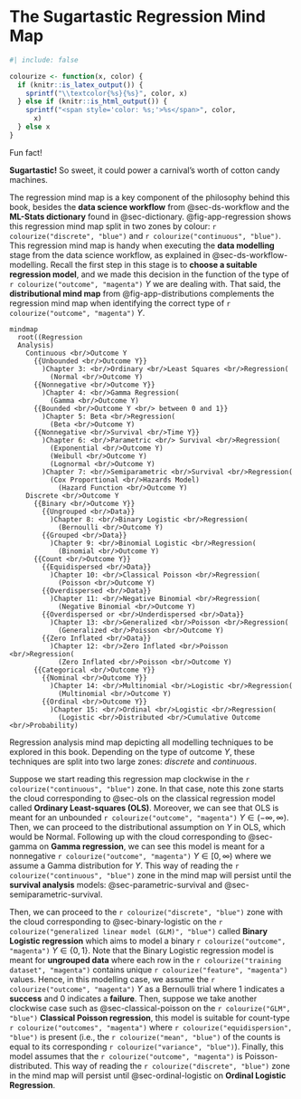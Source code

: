<!-- Google tag (gtag.js) -->
<script async src="https://www.googletagmanager.com/gtag/js?id=G-7PRVEBE1EF"></script>
<script>
  window.dataLayer = window.dataLayer || [];
  function gtag(){dataLayer.push(arguments);}
  gtag('js', new Date());

  gtag('config', 'G-7PRVEBE1EF');
</script>

# The Sugartastic Regression Mind Map {#sec-regression-mind-map}

```r
#| include: false

colourize <- function(x, color) {
  if (knitr::is_latex_output()) {
    sprintf("\\textcolor{%s}{%s}", color, x)
  } else if (knitr::is_html_output()) {
    sprintf("<span style='color: %s;'>%s</span>", color,
      x)
  } else x
}
```

::: {.Warning}
::::{.Warning-header}
Fun fact!
::::
::::{.Warning-container}
**Sugartastic!** So sweet, it could power a carnival’s worth of cotton candy machines.
::::
:::

The regression mind map is a key component of the philosophy behind this book, besides the **data science workflow** from @sec-ds-workflow and the **ML-Stats dictionary** found in @sec-dictionary. @fig-app-regression shows this regression mind map split in two zones by colour: `r colourize("discrete", "blue")` and `r colourize("continuous", "blue")`. This regression mind map is handy when executing the **data modelling** stage from the data science workflow, as explained in @sec-ds-workflow-modelling. Recall the first step in this stage is to **choose a suitable regression model**, and we made this decision in the function of the type of `r colourize("outcome", "magenta")` $Y$ we are dealing with. That said, the **distributional mind map** from @fig-app-distributions complements the regression mind map when identifying the correct type of `r colourize("outcome", "magenta")` $Y$.

::: {#fig-app-regression}
```mermaid
mindmap
  root((Regression 
  Analysis)
    Continuous <br/>Outcome Y
      {{Unbounded <br/>Outcome Y}}
        )Chapter 3: <br/>Ordinary <br/>Least Squares <br/>Regression(
          (Normal <br/>Outcome Y)
      {{Nonnegative <br/>Outcome Y}}
        )Chapter 4: <br/>Gamma Regression(
          (Gamma <br/>Outcome Y)
      {{Bounded <br/>Outcome Y <br/> between 0 and 1}}
        )Chapter 5: Beta <br/>Regression(
          (Beta <br/>Outcome Y)
      {{Nonnegative <br/>Survival <br/>Time Y}}
        )Chapter 6: <br/>Parametric <br/> Survival <br/>Regression(
          (Exponential <br/>Outcome Y)
          (Weibull <br/>Outcome Y)
          (Lognormal <br/>Outcome Y)
        )Chapter 7: <br/>Semiparametric <br/>Survival <br/>Regression(
          (Cox Proportional <br/>Hazards Model)
            (Hazard Function <br/>Outcome Y)
    Discrete <br/>Outcome Y
      {{Binary <br/>Outcome Y}}
        {{Ungrouped <br/>Data}}
          )Chapter 8: <br/>Binary Logistic <br/>Regression(
            (Bernoulli <br/>Outcome Y)
        {{Grouped <br/>Data}}
          )Chapter 9: <br/>Binomial Logistic <br/>Regression(
            (Binomial <br/>Outcome Y)
      {{Count <br/>Outcome Y}}
        {{Equidispersed <br/>Data}}
          )Chapter 10: <br/>Classical Poisson <br/>Regression(
            (Poisson <br/>Outcome Y)
        {{Overdispersed <br/>Data}}
          )Chapter 11: <br/>Negative Binomial <br/>Regression(
            (Negative Binomial <br/>Outcome Y)
        {{Overdispersed or <br/>Underdispersed <br/>Data}}
          )Chapter 13: <br/>Generalized <br/>Poisson <br/>Regression(
            (Generalized <br/>Poisson <br/>Outcome Y)
        {{Zero Inflated <br/>Data}}
          )Chapter 12: <br/>Zero Inflated <br/>Poisson <br/>Regression(
            (Zero Inflated <br/>Poisson <br/>Outcome Y)
      {{Categorical <br/>Outcome Y}}
        {{Nominal <br/>Outcome Y}}
          )Chapter 14: <br/>Multinomial <br/>Logistic <br/>Regression(
            (Multinomial <br/>Outcome Y)
        {{Ordinal <br/>Outcome Y}}
          )Chapter 15: <br/>Ordinal <br/>Logistic <br/>Regression(
            (Logistic <br/>Distributed <br/>Cumulative Outcome <br/>Probability)
```


Regression analysis mind map depicting all modelling techniques to be explored in this book. Depending on the type of outcome $Y$, these techniques are split into two large zones: *discrete* and *continuous*.
:::

Suppose we start reading this regression map clockwise in the `r colourize("continuous", "blue")` zone. In that case, note this zone starts the cloud corresponding to @sec-ols on the classical regression model called **Ordinary Least-squares (OLS)**. Moreover, we can see that OLS is meant for an unbounded `r colourize("outcome", "magenta")` $Y \in (-\infty, \infty)$. Then, we can proceed to the distributional assumption on $Y$ in OLS, which would be Normal. Following up with the cloud corresponding to @sec-gamma on **Gamma regression**, we can see this model is meant for a nonnegative `r colourize("outcome", "magenta")` $Y \in [0, \infty)$ where we assume a Gamma distribution for $Y$. This way of reading the `r colourize("continuous", "blue")` zone in the mind map will persist until the **survival analysis** models: @sec-parametric-survival and @sec-semiparametric-survival.

Then, we can proceed to the `r colourize("discrete", "blue")` zone with the cloud corresponding to @sec-binary-logistic on the `r colourize("generalized linear model (GLM)", "blue")` called **Binary Logistic regression** which aims to model a binary `r colourize("outcome", "magenta")` $Y \in \{0, 1 \}$. Note that the Binary Logistic regression model is meant for **ungrouped data** where each row in the `r colourize("training dataset", "magenta")` contains unique `r colourize("feature", "magenta")` values. Hence, in this modelling case, we assume the `r colourize("outcome", "magenta")` $Y$ as a Bernoulli trial where $1$ indicates a **success** and $0$ indicates a **failure**. Then, suppose we take another clockwise case such as @sec-classical-poisson on the `r colourize("GLM", "blue")` **Classical Poisson regression**, this model is suitable for count-type `r colourize("outcomes", "magenta")` where `r colourize("equidispersion", "blue")` is present (i.e., the `r colourize("mean", "blue")` of the counts is equal to its corresponding `r colourize("variance", "blue")`). Finally, this model assumes that the `r colourize("outcome", "magenta")` is Poisson-distributed. This way of reading the `r colourize("discrete", "blue")` zone in the mind map will persist until @sec-ordinal-logistic on **Ordinal Logistic Regression**.
